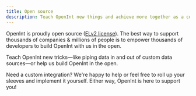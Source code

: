 ```yaml
---
title: Open source
description: Teach OpenInt new things and achieve more together as a community.
---
```


OpenInt is proudly open source ([ELv2 license](https://www.elastic.co/licensing/elastic-license)).
The best way to support thousands of companies & millions of people is to empower
thousands of developers to build OpenInt with us in the open.

<Card
  title="Contribute on GitHub"
  icon="github"
  href="https://github.com/openintegrations/openint">
  Teach OpenInt new tricks—like piping data in and out of custom data sources—or
  help us build OpenInt in the open.
</Card>

<Card
  title="Add custom integrations"
  icon="screwdriver-wrench"
  href="/support/custom-integration">
  Need a custom integration? We're happy to help or feel free to roll up your
  sleeves and implement it yourself. Either way, OpenInt is here to support you!
</Card>
